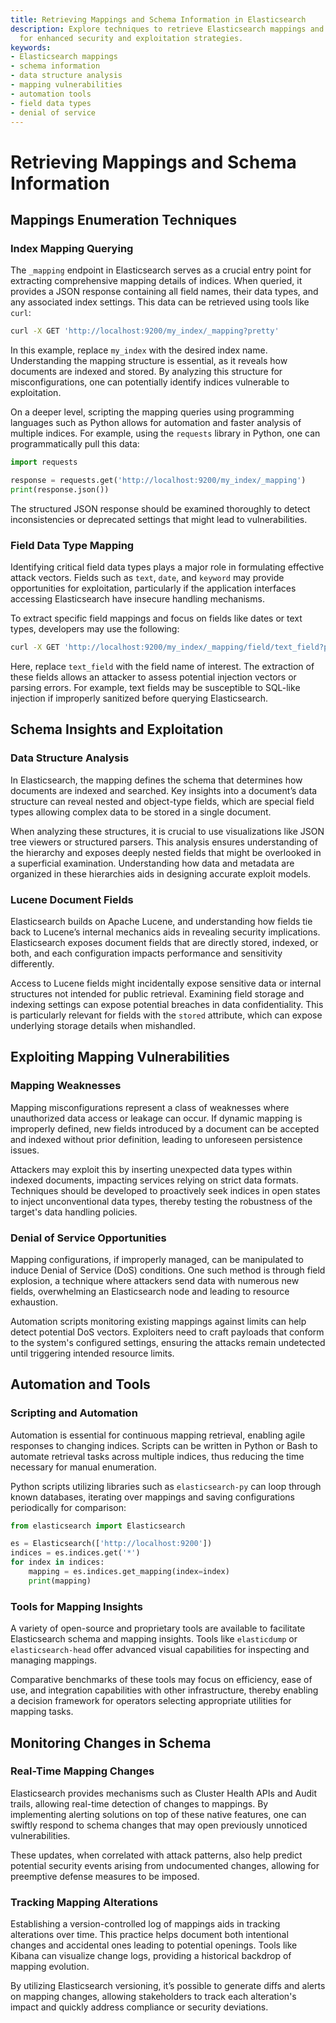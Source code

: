 ```yaml
---
title: Retrieving Mappings and Schema Information in Elasticsearch
description: Explore techniques to retrieve Elasticsearch mappings and schema info
  for enhanced security and exploitation strategies.
keywords:
- Elasticsearch mappings
- schema information
- data structure analysis
- mapping vulnerabilities
- automation tools
- field data types
- denial of service
---
```


# Retrieving Mappings and Schema Information

## Mappings Enumeration Techniques

### Index Mapping Querying
The `_mapping` endpoint in Elasticsearch serves as a crucial entry point for extracting comprehensive mapping details of indices. When queried, it provides a JSON response containing all field names, their data types, and any associated index settings. This data can be retrieved using tools like `curl`:

```bash
curl -X GET 'http://localhost:9200/my_index/_mapping?pretty'
```

In this example, replace `my_index` with the desired index name. Understanding the mapping structure is essential, as it reveals how documents are indexed and stored. By analyzing this structure for misconfigurations, one can potentially identify indices vulnerable to exploitation.

On a deeper level, scripting the mapping queries using programming languages such as Python allows for automation and faster analysis of multiple indices. For example, using the `requests` library in Python, one can programmatically pull this data:

```python
import requests

response = requests.get('http://localhost:9200/my_index/_mapping')
print(response.json())
```

The structured JSON response should be examined thoroughly to detect inconsistencies or deprecated settings that might lead to vulnerabilities.

### Field Data Type Mapping
Identifying critical field data types plays a major role in formulating effective attack vectors. Fields such as `text`, `date`, and `keyword` may provide opportunities for exploitation, particularly if the application interfaces accessing Elasticsearch have insecure handling mechanisms.

To extract specific field mappings and focus on fields like dates or text types, developers may use the following:

```bash
curl -X GET 'http://localhost:9200/my_index/_mapping/field/text_field?pretty'
```

Here, replace `text_field` with the field name of interest. The extraction of these fields allows an attacker to assess potential injection vectors or parsing errors. For example, text fields may be susceptible to SQL-like injection if improperly sanitized before querying Elasticsearch.

## Schema Insights and Exploitation

### Data Structure Analysis
In Elasticsearch, the mapping defines the schema that determines how documents are indexed and searched. Key insights into a document’s data structure can reveal nested and object-type fields, which are special field types allowing complex data to be stored in a single document.

When analyzing these structures, it is crucial to use visualizations like JSON tree viewers or structured parsers. This analysis ensures understanding of the hierarchy and exposes deeply nested fields that might be overlooked in a superficial examination. Understanding how data and metadata are organized in these hierarchies aids in designing accurate exploit models.

### Lucene Document Fields
Elasticsearch builds on Apache Lucene, and understanding how fields tie back to Lucene’s internal mechanics aids in revealing security implications. Elasticsearch exposes document fields that are directly stored, indexed, or both, and each configuration impacts performance and sensitivity differently.

Access to Lucene fields might incidentally expose sensitive data or internal structures not intended for public retrieval. Examining field storage and indexing settings can expose potential breaches in data confidentiality. This is particularly relevant for fields with the `stored` attribute, which can expose underlying storage details when mishandled.

## Exploiting Mapping Vulnerabilities

### Mapping Weaknesses
Mapping misconfigurations represent a class of weaknesses where unauthorized data access or leakage can occur. If dynamic mapping is improperly defined, new fields introduced by a document can be accepted and indexed without prior definition, leading to unforeseen persistence issues.

Attackers may exploit this by inserting unexpected data types within indexed documents, impacting services relying on strict data formats. Techniques should be developed to proactively seek indices in open states to inject unconventional data types, thereby testing the robustness of the target's data handling policies.

### Denial of Service Opportunities
Mapping configurations, if improperly managed, can be manipulated to induce Denial of Service (DoS) conditions. One such method is through field explosion, a technique where attackers send data with numerous new fields, overwhelming an Elasticsearch node and leading to resource exhaustion.

Automation scripts monitoring existing mappings against limits can help detect potential DoS vectors. Exploiters need to craft payloads that conform to the system's configured settings, ensuring the attacks remain undetected until triggering intended resource limits.

## Automation and Tools

### Scripting and Automation
Automation is essential for continuous mapping retrieval, enabling agile responses to changing indices. Scripts can be written in Python or Bash to automate retrieval tasks across multiple indices, thus reducing the time necessary for manual enumeration.

Python scripts utilizing libraries such as `elasticsearch-py` can loop through known databases, iterating over mappings and saving configurations periodically for comparison:

```python
from elasticsearch import Elasticsearch

es = Elasticsearch(['http://localhost:9200'])
indices = es.indices.get('*')
for index in indices:
    mapping = es.indices.get_mapping(index=index)
    print(mapping)
```

### Tools for Mapping Insights
A variety of open-source and proprietary tools are available to facilitate Elasticsearch schema and mapping insights. Tools like `elasticdump` or `elasticsearch-head` offer advanced visual capabilities for inspecting and managing mappings.

Comparative benchmarks of these tools may focus on efficiency, ease of use, and integration capabilities with other infrastructure, thereby enabling a decision framework for operators selecting appropriate utilities for mapping tasks.

## Monitoring Changes in Schema

### Real-Time Mapping Changes
Elasticsearch provides mechanisms such as Cluster Health APIs and Audit trails, allowing real-time detection of changes to mappings. By implementing alerting solutions on top of these native features, one can swiftly respond to schema changes that may open previously unnoticed vulnerabilities.

These updates, when correlated with attack patterns, also help predict potential security events arising from undocumented changes, allowing for preemptive defense measures to be imposed.

### Tracking Mapping Alterations
Establishing a version-controlled log of mappings aids in tracking alterations over time. This practice helps document both intentional changes and accidental ones leading to potential openings. Tools like Kibana can visualize change logs, providing a historical backdrop of mapping evolution.

By utilizing Elasticsearch versioning, it’s possible to generate diffs and alerts on mapping changes, allowing stakeholders to track each alteration's impact and quickly address compliance or security deviations.
